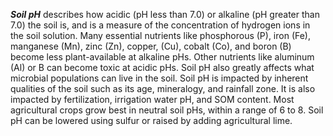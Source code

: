 ***Soil pH*** describes how acidic (pH less than 7.0) or alkaline (pH greater
than 7.0) the soil is, and is a measure of the concentration of hydrogen ions in
the soil solution. Many essential nutrients like phosphorous (P), iron (Fe),
manganese (Mn), zinc (Zn), copper, (Cu), cobalt (Co), and boron (B) become less
plant-available at alkaline pHs. Other nutrients like aluminum (Al) or B can
become toxic at acidic pHs. Soil pH also greatly affects what microbial
populations can live in the soil. Soil pH is impacted by inherent qualities of
the soil such as its age, mineralogy, and rainfall zone. It is also impacted by
fertilization, irrigation water pH, and SOM content. Most agricultural crops
grow best in neutral soil pHs, within a range of 6 to 8. Soil pH can be lowered
using sulfur or raised by adding agricultural lime.
